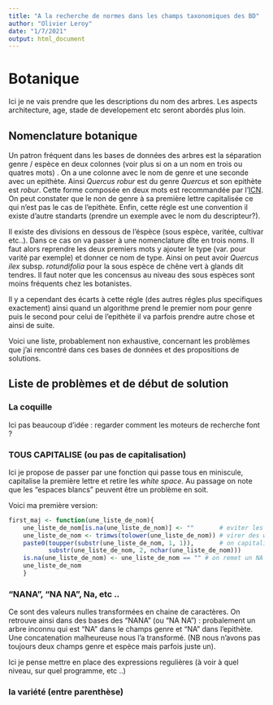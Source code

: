 ```yaml
---
title: "A la recherche de normes dans les champs taxonomiques des BD"
author: "Olivier Leroy"
date: "1/7/2021"
output: html_document
---
```


# Botanique 

Ici je ne vais prendre que les descriptions du nom des arbres. Les aspects architecture, age, stade de developement etc seront abordés plus loin. 

## Nomenclature botanique 

Un patron fréquent dans les bases de données des arbres est la séparation genre / espèce en deux colonnes (voir plus si on a un nom en trois ou quatres mots) . On a une colonne avec le nom de genre et une seconde avec un epithète. Ainsi *Quercus robur* est du genre *Quercus* et son epithète est *robur*. Cette forme composée en deux mots est recommandée par l'[ICN](https://en.wikipedia.org/wiki/International_Code_of_Nomenclature_for_algae,_fungi,_and_plants). On peut constater que le non de genre à sa première lettre capitalisée ce qui n'est pas le cas de l'epithète. Enfin, cette régle est une convention il existe d'autre standarts (prendre un exemple avec le nom du descripteur?). 

Il existe des divisions en dessous de l'éspèce (sous espèce, varitée, cultivar etc..). Dans ce cas on va passer à une nomenclature dîte en trois noms. Il faut alors reprendre les deux premiers mots y ajouter le type (var. pour varité par exemple) et donner ce nom de type. Ainsi on peut avoir *Quercus ilex* subsp. *rotundifolia* pour la sous espèce de chêne vert à glands dit tendres. Il faut noter que les concensus au niveau des sous espèces sont moins fréquents chez les botanistes. 

Il y a cependant des écarts à cette régle (des autres régles plus specifiques exactement) ainsi quand un algorithme  prend le premier nom pour genre  puis le second pour celui de l'epithète il va parfois prendre autre chose et ainsi de suite. 

Voici une liste, probablement non exhaustive, concernant les problèmes que j'ai rencontré dans ces bases de données et des propositions de solutions. 

## Liste de problèmes et de début de solution

### La coquille 

Ici pas beaucoup d'idée : regarder comment les moteurs de recherche font ?

### TOUS CAPITALISE (ou pas de capitalisation)

Ici je propose de passer par une fonction qui passe tous en miniscule, capitalise la première lettre et retire les *white space*. Au passage on note que les "espaces blancs" peuvent être un problème en soit. 

Voici ma première version: 

```r
first_maj <- function(une_liste_de_nom){
    une_liste_de_nom[is.na(une_liste_de_nom)] <- ""       # eviter les NA dans paste qui deviennent "NA"
    une_liste_de_nom <- trimws(tolower(une_liste_de_nom)) # virer des white space et tout minorer
    paste0(toupper(substr(une_liste_de_nom, 1, 1)),       # on capitalise le premier caractère
           substr(une_liste_de_nom, 2, nchar(une_liste_de_nom)))
    is.na(une_liste_de_nom) <- une_liste_de_nom == "" # on remet un NA
    une_liste_de_nom
    }
```

### "NANA", "NA NA",  Na, etc ..

Ce sont des valeurs nulles transformées en chaine de caractères. On retrouve ainsi dans des bases des "NANA" (ou "NA NA") : probalement un arbre inconnu qui est "NA" dans le champs genre et "NA" dans l'epithète.  Une concatenation malheureuse nous l'a transformé. (NB nous n'avons pas toujours deux champs genre et espèce mais parfois juste un). 

Ici je pense mettre en place des expressions regulières (à voir à quel niveau, sur quel programme, etc ..)

### la variété (entre parenthèse)


